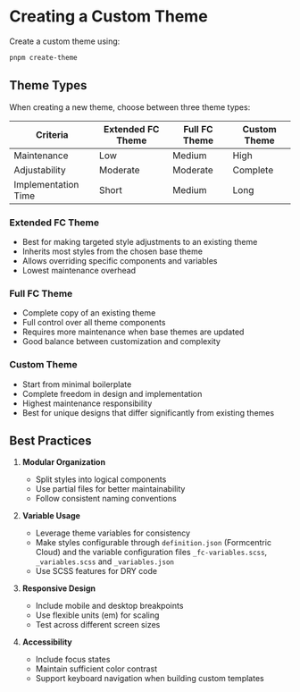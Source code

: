 
<Meta title='EN/Themes/Creating Themes' />

# Creating a Custom Theme

Create a custom theme using:

```bash
pnpm create-theme
```

## Theme Types

When creating a new theme, choose between three theme types:

<div style={{ overflowX: 'auto' }}>
    <table style={{ width: '100%', borderCollapse: 'collapse' }}>
        <thead>
            <tr>
                <th style={{ textAlign: 'left', padding: '8px', borderBottom: '2px solid #ddd' }}>Criteria</th>
                <th style={{ textAlign: 'left', padding: '8px', borderBottom: '2px solid #ddd' }}>Extended FC Theme</th>
                <th style={{ textAlign: 'left', padding: '8px', borderBottom: '2px solid #ddd' }}>Full FC Theme</th>
                <th style={{ textAlign: 'left', padding: '8px', borderBottom: '2px solid #ddd' }}>Custom Theme</th>
            </tr>
        </thead>
        <tbody>
            <tr>
                <td style={{ padding: '8px', borderBottom: '1px solid #ddd' }}>Maintenance</td>
                <td style={{ padding: '8px', borderBottom: '1px solid #ddd' }}>
                    <span style={{ color: 'rgb(0, 200, 0)' }}>Low</span>
                </td>
                <td style={{ padding: '8px', borderBottom: '1px solid #ddd' }}>
                    <span style={{ color: 'rgb(200, 200, 0)' }}>Medium</span>
                </td>
                <td style={{ padding: '8px', borderBottom: '1px solid #ddd' }}>
                    <span style={{ color: 'rgb(200, 0, 0)' }}>High</span>
                </td>
            </tr>
            <tr>
                <td style={{ padding: '8px', borderBottom: '1px solid #ddd' }}>Adjustability</td>
                <td style={{ padding: '8px', borderBottom: '1px solid #ddd' }}>
                    <span style={{ color: 'rgb(200, 200, 0)' }}>Moderate</span>
                </td>
                <td style={{ padding: '8px', borderBottom: '1px solid #ddd' }}>
                    <span style={{ color: 'rgb(200, 200, 0)' }}>Moderate</span>
                </td>
                <td style={{ padding: '8px', borderBottom: '1px solid #ddd' }}>
                    <span style={{ color: 'rgb(0, 200, 0)' }}>Complete</span>
                </td>
            </tr>
            <tr>
                <td style={{ padding: '8px', borderBottom: '1px solid #ddd' }}>Implementation Time</td>
                <td style={{ padding: '8px', borderBottom: '1px solid #ddd' }}>
                    <span style={{ color: 'rgb(0, 200, 0)' }}>Short</span>
                </td>
                <td style={{ padding: '8px', borderBottom: '1px solid #ddd' }}>
                    <span style={{ color: 'rgb(200, 200, 0)' }}>Medium</span>
                </td>
                <td style={{ padding: '8px', borderBottom: '1px solid #ddd' }}>
                    <span style={{ color: 'rgb(200, 0, 0)' }}>Long</span>
                </td>
            </tr>
        </tbody>
    </table>
</div>

### Extended FC Theme

- Best for making targeted style adjustments to an existing theme
- Inherits most styles from the chosen base theme
- Allows overriding specific components and variables
- Lowest maintenance overhead

### Full FC Theme

- Complete copy of an existing theme
- Full control over all theme components
- Requires more maintenance when base themes are updated
- Good balance between customization and complexity

### Custom Theme

- Start from minimal boilerplate
- Complete freedom in design and implementation
- Highest maintenance responsibility
- Best for unique designs that differ significantly from existing themes

## Best Practices

1. **Modular Organization**

    - Split styles into logical components
    - Use partial files for better maintainability
    - Follow consistent naming conventions

2. **Variable Usage**

    - Leverage theme variables for consistency
    - Make styles configurable through `definition.json` (Formcentric Cloud) and the variable configuration files `_fc-variables.scss`, `_variables.scss` and `_variables.json`
    - Use SCSS features for DRY code

3. **Responsive Design**

    - Include mobile and desktop breakpoints
    - Use flexible units (em) for scaling
    - Test across different screen sizes

4. **Accessibility**
    - Include focus states
    - Maintain sufficient color contrast
    - Support keyboard navigation when building custom templates
